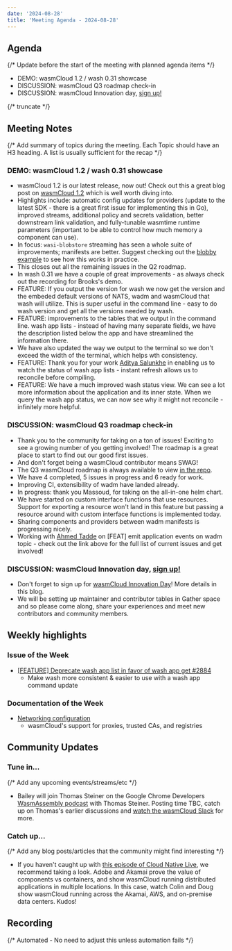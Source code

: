 ```yaml
---
date: '2024-08-28'
title: 'Meeting Agenda - 2024-08-28'
---
```


## Agenda

{/* Update before the start of the meeting with planned agenda items */}

- DEMO: wasmCloud 1.2 / wash 0.31 showcase
- DISCUSSION: wasmCloud Q3 roadmap check-in
- DISCUSSION: wasmCloud Innovation day, [sign up!](https://wasmcloud.com/innovation-day)

{/* truncate */}

## Meeting Notes

{/* Add summary of topics during the meeting. Each Topic should have an H3 heading. A list is usually sufficient for the recap */}

### DEMO: wasmCloud 1.2 / wash 0.31 showcase

- wasmCloud 1.2 is our latest release, now out! Check out this a great blog post on [wasmCloud 1.2](https://wasmcloud.com/blog/2024-08-27-wasmcloud-1.2-improved-streams-automatic-config-updates) which is well worth diving into.
- Highlights include: automatic config updates for providers (update to the latest SDK - there is a great first issue for implementing this in Go), improved streams, additional policy and secrets validation, better downstream link validation, and fully-tunable wasmtime runtime parameters (important to be able to control how much memory a component can use).
- In focus: `wasi-blobstore` streaming has seen a whole suite of improvements; manifests are better. Suggest checking out the [blobby example](https://github.com/wasmCloud/wasmCloud/blob/04d7e8e902ec27dcc20e1deeb222574554166ad1/examples/rust/components/blobby/README.md?plain=1#L4) to see how this works in practice.
- This closes out all the remaining issues in the Q2 roadmap.
- In wash 0.31 we have a couple of great improvements - as always check out the recording for Brooks's demo.
- FEATURE: If you output the version for wash we now get the version and the embeded default versions of NATS, wadm and wasmCloud that wash will utilize. This is super useful in the command line - easy to do wash version and get all the versions needed by wash.
- FEATURE: improvements to the tables that we output in the command line. wash app lists - instead of having many separate fields, we have the description listed below the app and have streamlined the information there.
- We have also updated the way we output to the terminal so we don't exceed the width of the terminal, which helps wth consistency.
- FEATURE: Thank you for your work [Aditya Salunkhe](https://github.com/Aditya1404Sal) in enabling us to watch the status of wash app lists - instant refresh allows us to reconcile before compiling.
- FEATURE: We have a much improved wash status view. We can see a lot more information about the application and its inner state. When we query the wash app status, we can now see why it might not reconcile - infinitely more helpful.

### DISCUSSION: wasmCloud Q3 roadmap check-in

- Thank you to the community for taking on a ton of issues! Exciting to see a growing number of you getting involved! The roadmap is a great place to start to find out our good first issues.
- And don't forget being a wasmCloud contributor means SWAG!
- The Q3 wasmCloud roadmap is always available to view [in the repo](https://wasmcloud.com/docs/roadmap/).
- We have 4 completed, 5 issues in progress and 6 ready for work.
- Improving CI, extensibility of wadm have landed already.
- In progress: thank you Massoud, for taking on the all-in-one helm chart.
- We have started on custom interface functions that use resources. Support for exporting a resource won't land in this feature but passing a resource around with custom interface functions is implemented today.
- Sharing components and providers between wadm manifests is progressing nicely.
- Working with [Ahmed Tadde](https://github.com/ahmedtadde) on [FEAT] emit application events on wadm topic - check out the link above for the full list of current issues and get involved!

### DISCUSSION: wasmCloud Innovation day, [sign up!](https://wasmcloud.com/innovation-day)

- Don't forget to sign up for [wasmCloud Innovation Day](https://wasmcloud.com/blog/2024-08-19-join-us-for-wasmcloud-innovation-day)! More details in this blog.
- We will be setting up maintainer and contributor tables in Gather space and so please come along, share your experiences and meet new contributors and community members.

## Weekly highlights

### Issue of the Week

- [[FEATURE] Deprecate wash app list in favor of wash app get #2884](https://github.com/wasmCloud/wasmCloud/issues/2884)
  - Make wash more consistent & easier to use with a wash app command update

### Documentation of the Week

- [Networking configuration](/docs/deployment/netconf/)
  - wasmCloud's support for proxies, trusted CAs, and registries


## Community Updates

### Tune in…

{/* Add any upcoming events/streams/etc */}

- Bailey will join Thomas Steiner on the Google Chrome Developers [WasmAssembly podcast](https://youtube.com/playlist?list=PLNYkxOF6rcIA46I-YCX3ASF4SRb548z8s&feature=shared) with Thomas Steiner. Posting time TBC, catch up on Thomas's earlier discussions and [watch the wasmCloud Slack](https://wasmcloud.slack.com/) for more.

### Catch up…

{/* Add any blog posts/articles that the community might find interesting */}

- If you haven't caught up with [this episode of Cloud Native Live](https://www.youtube.com/watch?v=B1Q_Xx5i6Ek), we recommend taking a look. Adobe and Akamai prove the value of components vs containers, and show wasmCloud running distributed applications in multiple locations. In this case, watch Colin and Doug show wasmCloud running across the Akamai, AWS, and on-premise data centers. Kudos!

## Recording

{/* Automated - No need to adjust this unless automation fails */}

<YouTube url="https://www.youtube.com/watch?v=wFUi0QZk76A" />
